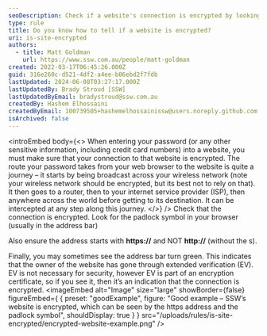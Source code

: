```yaml
---
seoDescription: Check if a website's connection is encrypted by looking for the padlock symbol and ensuring the address starts with https, not http
type: rule
title: Do you know how to tell if a website is encrypted?
uri: is-site-encrypted
authors:
  - title: Matt Goldman
    url: https://www.ssw.com.au/people/matt-goldman
created: 2022-03-17T06:45:26.000Z
guid: 316e260c-d521-4df2-a4ee-b06ebd2f7fdb
lastUpdated: 2024-06-08T03:27:17.000Z
lastUpdatedBy: Brady Stroud [SSW]
lastUpdatedByEmail: bradystroud@ssw.com.au
createdBy: Hashem Elhossaini
createdByEmail: 100739505+hashemelhossainissw@users.noreply.github.com
isArchived: false
---
```


<introEmbed
  body={<>
When entering your password (or any other sensitive information, including credit card numbers) into a website, you must make sure that your connection to that website is encrypted. The route your password takes from your web browser to the website is quite a journey – it starts by being broadcast across your wireless network (note your wireless network should be encrypted, but its best not to rely on that). It then goes to a router, then to your internet service provider (ISP), then anywhere across the world before getting to its destination. It can be intercepted at any step along this journey.
  </>}
/>
Check that the connection is encrypted. Look for the padlock symbol in your browser (usually in the address bar)

Also ensure the address starts with **https://** and NOT **http://** (without the s).

Finally, you may sometimes see the address bar turn green. This indicates that the owner of the website has gone through extended verification (EV). EV is not necessary for security, however EV is part of an encryption certificate, so if you see it, then it’s an indication that the connection is encrypted.
<imageEmbed
  alt="Image"
  size="large"
  showBorder={false}
  figureEmbed={ {
    preset: "goodExample",
    figure: "Good example – SSW’s website is encrypted, which can be seen by the https address and the padlock symbol",
    shouldDisplay: true
  } }
  src="/uploads/rules/is-site-encrypted/encrypted-website-example.png"
/>
